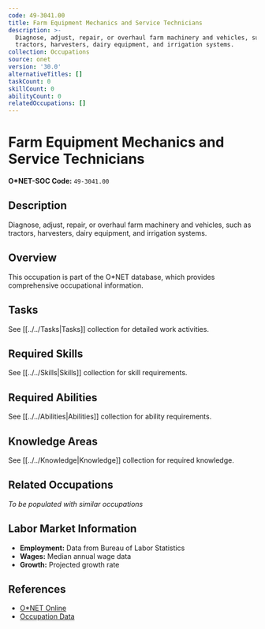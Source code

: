 ```yaml
---
code: 49-3041.00
title: Farm Equipment Mechanics and Service Technicians
description: >-
  Diagnose, adjust, repair, or overhaul farm machinery and vehicles, such as
  tractors, harvesters, dairy equipment, and irrigation systems.
collection: Occupations
source: onet
version: '30.0'
alternativeTitles: []
taskCount: 0
skillCount: 0
abilityCount: 0
relatedOccupations: []
---
```

# Farm Equipment Mechanics and Service Technicians

**O*NET-SOC Code:** `49-3041.00`

## Description

Diagnose, adjust, repair, or overhaul farm machinery and vehicles, such as tractors, harvesters, dairy equipment, and irrigation systems.

## Overview

This occupation is part of the O*NET database, which provides comprehensive occupational information.

## Tasks

See [[../../Tasks|Tasks]] collection for detailed work activities.

## Required Skills

See [[../../Skills|Skills]] collection for skill requirements.

## Required Abilities

See [[../../Abilities|Abilities]] collection for ability requirements.

## Knowledge Areas

See [[../../Knowledge|Knowledge]] collection for required knowledge.

## Related Occupations

*To be populated with similar occupations*

## Labor Market Information

- **Employment:** Data from Bureau of Labor Statistics
- **Wages:** Median annual wage data
- **Growth:** Projected growth rate

## References

- [O*NET Online](https://www.onetonline.org/link/summary/49-3041.00)
- [Occupation Data](https://www.onetcenter.org/)
